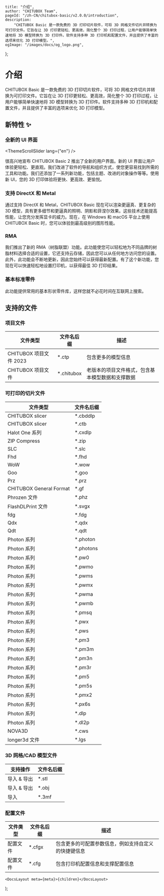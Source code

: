 
	title: "介绍",
	author: "CHITUBOX Team",
	pageId: "/zh-CN/chitubox-basic/v2.0.0/introduction",
	description:
		"CHITUBOX Basic 是一款免费的 3D 打印切片软件，可将 3D 网格文件切片并转换为可打印文件。它旨在让 3D 打印更轻松、更高效，简化整个 3D 打印过程，让用户能够简单快速地将 3D 模型转换为 3D 打印件。软件支持多种 3D 打印机和配置文件，并且提供了丰富的选项来优化 3D 打印模型。",
	ogImage: "/images/docs/og_logo.png",
};

# 介绍

CHITUBOX Basic 是一款免费的 3D 打印切片软件，可将 3D 网格文件切片并转换为可打印文件。它旨在让 3D 打印更轻松、更高效，简化整个 3D 打印过程，让用户能够简单快速地将 3D 模型转换为 3D 打印件。软件支持多种 3D 打印机和配置文件，并且提供了丰富的选项来优化 3D 打印模型。

## 新特性 ✨

### 全新的 UI 界面

<ThemeScrollSlider lang={"en"} />

很高兴地宣布 CHITUBOX Basic 2 推出了全新的用户界面。新的 UI 界面让用户体验更轻松、更直观。我们改进了软件的导航和组织方式，使您更容易找到所需的工具和功能。我们还添加了一系列新功能，包括主题、改进的对象操作等等。使用新 UI，您的 3D 打印体验将更快、更高效、更愉悦。

### 支持 DirectX 和 Metal

<DirectXAndMetal />

通过支持 DirectX 和 Metal，CHITUBOX Basic 现在可以渲染更逼真、更复杂的 3D 模型，具有更多细节和更逼真的照明、阴影和菲涅尔效果。这些技术还能提高性能，让您充分发挥显卡的威力。现在，在 Windows 和 macOS 平台上使用 CHITUBOX Basic 时，您可以体验到最高级别的图形性能。

### RMA

<Rma />

我们推出了新的 RMA（树脂联盟）功能。此功能使您可以轻松地为不同品牌的树脂材料选择合适的设置，它还支持云存储，因此您可以从任何地方访问您的设置。此外，此功能会不断地更新，因此您始终可以获得最新配置。有了这个新功能，您现在可以快速轻松地设置打印机，以获得最佳 3D 打印结果。

### 基本标准零件

<StandardParts />

此功能提供常用的基本形状零件库，这样您就不必花时间在互联网上搜索。

## 支持的文件

### 项目文件

| 文件类型               | 文件名后缀  | 描述                                             |
| ---------------------- | ----------- | ------------------------------------------------ |
| CHITUBOX 项目文件 2023 | \*.ctp      | 包含更多的模型信息                               |
| CHITUBOX 项目文件      | \*.chitubox | 老版本的项目文件格式，包含基本模型数据和支撑数据 |

### 可打印的切片文件

| 文件类型                | 文件名后缀 |
| ----------------------- | ---------- |
| CHITUBOX slicer         | \*.cbddlp  |
| CHITUBOX slicer         | \*.ctb     |
| Halot One 系列          | \*.cxdlp   |
| ZIP Compress            | \*.zip     |
| SLC                     | \*.slc     |
| Fhd                     | \*.fhd     |
| WoW                     | \*.wow     |
| Goo                     | \*.goo     |
| Prz                     | \*.prz     |
| CHITUBOX General Format | \*.gf      |
| Phrozen 文件            | \*.phz     |
| FlashDLPrint 文件       | \*.svgx    |
| fdg                     | \*.fdg     |
| Qdx                     | \*.qdx     |
| Qdt                     | \*.qdt     |
| Photon 系列             | \*.photon  |
| Photon 系列             | \*.photons |
| Photon 系列             | \*.pw0     |
| Photon 系列             | \*.pwmo    |
| Photon 系列             | \*.pwms    |
| Photon 系列             | \*.pwmx    |
| Photon 系列             | \*.pwma    |
| Photon 系列             | \*.pwmb    |
| Photon 系列             | \*.pmsq    |
| Photon 系列             | \*.pwx     |
| Photon 系列             | \*.pws     |
| Photon 系列             | \*.pm3     |
| Photon 系列             | \*.pm3m    |
| Photon 系列             | \*.pm3n    |
| Photon 系列             | \*.pm3r    |
| Photon 系列             | \*.pm5     |
| Photon 系列             | \*.pm5s    |
| Photon 系列             | \*.pmx2    |
| Photon 系列             | \*.px6s    |
| Photon 系列             | \*.dlp     |
| Photon 系列             | \*.dl2p    |
| NOVA3D                  | \*.cws     |
| longer3d 文件           | \*.lgs     |

### 3D 网格/CAD 模型文件

| 支持操作    | 文件名后缀 |
| ----------- | ---------- |
| 导入 & 导出 | \*.stl     |
| 导入 & 导出 | \*.obj     |
| 导入        | \*.3mf     |

### 配置文件

| 文件类型 | 文件名后缀 | 描述                                                 |
| -------- | ---------- | ---------------------------------------------------- |
| 配置文件 | \*.cfgx    | 包含更多的可配置参数信息，例如支持自定义的快捷键信息 |
| 配置文件 | \*.cfg     | 包含打印机配置信息和支撑配置信息                     |

	<DocsLayout meta={meta}>{children}</DocsLayout>
);
